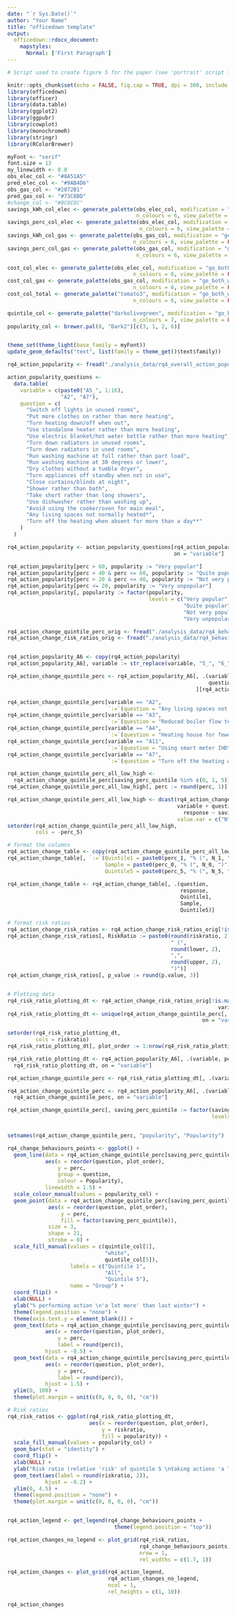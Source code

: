 ---
date: "`r Sys.Date()`"
author: "Your Name"
title: "officedown template"
output: 
  officedown::rdocx_document:
    mapstyles:
      Normal: ['First Paragraph']
---


```{r setup, include=FALSE}
# Script used to create figure 5 for the paper (see 'portrait' script for all other figures).

knitr::opts_chunk$set(echo = FALSE, fig.cap = TRUE, dpi = 300, include = FALSE)
library(officedown)
library(officer)
library(data.table)
library(ggplot2)
library(ggpubr)
library(cowplot)
library(monochromeR)
library(stringr)
library(RColorBrewer)

myFont <- "serif"
font.size = 13
my_linewidth <- 0.8
obs_elec_col <- "#8A51A5"
pred_elec_col <- "#9AB4D6"
obs_gas_col <- "#2072B1"
pred_gas_col <- "#73C8BD"
#change_col <- "#8C8C8C"
savings_kWh_col_elec <- generate_palette(obs_elec_col, modification = "go_both_ways", 
                                         n_colours = 6, view_palette = FALSE)[2]
savings_perc_col_elec <- generate_palette(obs_elec_col, modification = "go_both_ways", 
                                          n_colours = 6, view_palette = FALSE)[3]
savings_kWh_col_gas <- generate_palette(obs_gas_col, modification = "go_both_ways", 
                                        n_colours = 6, view_palette = FALSE)[2]
savings_perc_col_gas <- generate_palette(obs_gas_col, modification = "go_both_ways", 
                                         n_colours = 6, view_palette = FALSE)[3]

cost_col_elec <- generate_palette(obs_elec_col, modification = "go_both_ways", 
                                        n_colours = 6, view_palette = FALSE)[2:5]
cost_col_gas <- generate_palette(obs_gas_col, modification = "go_both_ways", 
                                        n_colours = 6, view_palette = FALSE)[2:5]
cost_col_total <- generate_palette("tomato3", modification = "go_both_ways", 
                                        n_colours = 6, view_palette = FALSE)[2:5]

quintile_col <- generate_palette("darkolivegreen", modification = "go_both_ways", 
                                        n_colours = 7, view_palette = FALSE)[2:6]
popularity_col <- brewer.pal(8, "Dark2")[c(3, 1, 2, 6)]


theme_set(theme_light(base_family = myFont))
update_geom_defaults("text", list(family = theme_get()$text$family))
```


```{r rq4_action_popularity, eval = TRUE}

rq4_action_popularity <- fread("./analysis_data/rq4_overall_action_popularity.csv")

action_popularity_questions <-
  data.table(
    variable = c(paste0("A5_", 1:16),
                 "A2", "A7"),
    question = c(
      "Switch off lights in unused rooms",
      "Put more clothes on rather than more heating",
      "Turn heating down/off when out",
      "Use standalone heater rather than more heating",
      "Use electric blanket/hot water bottle rather than more heating",
      "Turn down radiators in unused rooms",
      "Turn down radiators in used rooms",
      "Run washing machine at full rather than part load",
      "Run washing machine at 30 degrees or lower",
      "Dry clothes without a tumble dryer",
      "Turn appliances off standby when not in use",
      "Close curtains/blinds at night",
      "Shower rather than bath",
      "Take short rather than long showers",
      "Use dishwasher rather than washing up",
      "Avoid using the cooker/oven for main meal",
      "Any living spaces not normally heated*",
      "Turn off the heating when absent for more than a day**"
    )
  )

rq4_action_popularity <- action_popularity_questions[rq4_action_popularity,
                                                     on = "variable"]

rq4_action_popularity[perc > 60, popularity := "Very popular"]
rq4_action_popularity[perc > 40 & perc <= 60, popularity := "Quite popular"]
rq4_action_popularity[perc > 20 & perc <= 40, popularity := "Not very popular"]
rq4_action_popularity[perc <= 20, popularity := "Very unpopular"]
rq4_action_popularity[, popularity := factor(popularity,
                                             levels = c("Very popular",
                                                        "Quite popular",
                                                        "Not very popular",
                                                        "Very unpopular"))]

```


```{r actions_increased_by_quintile_with_risk}

rq4_action_change_quintile_perc_orig <- fread("./analysis_data/rq4_behaviour_change_quintile_perc.csv")
rq4_action_change_risk_ratios_orig <- fread("./analysis_data/rq4_behaviour_change_risk_ratios.csv")


rq4_action_popularity_A6 <- copy(rq4_action_popularity)
rq4_action_popularity_A6[, variable := str_replace(variable, "5_", "6_")]

rq4_action_change_quintile_perc <- rq4_action_popularity_A6[, .(variable,
                                                                question)
                                                            ][rq4_action_change_quintile_perc_orig[variable != "A12"],                                                              on = "variable"]

rq4_action_change_quintile_perc[variable == "A2", 
                                `:=`(question = "Any living spaces not normally heated")]
rq4_action_change_quintile_perc[variable == "A3", 
                                `:=`(question = "Reduced boiler flow temperature")]
rq4_action_change_quintile_perc[variable == "A4", 
                                `:=`(question = "Heating house for fewer hours")]
rq4_action_change_quintile_perc[variable == "A11", 
                                `:=`(question = "Using smart meter IHD")]
rq4_action_change_quintile_perc[variable == "A7", 
                                `:=`(question = "Turn off the heating when absent for more than a day")]

rq4_action_change_quintile_perc_all_low_high <-
  rq4_action_change_quintile_perc[saving_perc_quintile %in% c(0, 1, 5)]
rq4_action_change_quintile_perc_all_low_high[, perc := round(perc, 1)]

rq4_action_change_quintile_perc_all_low_high <- dcast(rq4_action_change_quintile_perc_all_low_high,
                                                      variable + question + 
                                                        response ~ saving_perc_quintile,
                                                      value.var = c("N", "perc"))
setorder(rq4_action_change_quintile_perc_all_low_high,
         cols = -perc_5)

# format the columns
rq4_action_change_table <- copy(rq4_action_change_quintile_perc_all_low_high)
rq4_action_change_table[, `:=`(Quintile1 = paste0(perc_1, "% (", N_1, ")"),
                               Sample = paste0(perc_0, "% (", N_0, ")"),
                               Quintile5 = paste0(perc_5, "% (", N_5, ")"))]

rq4_action_change_table <- rq4_action_change_table[, .(question,
                                                       response,
                                                       Quintile1,
                                                       Sample,
                                                       Quintile5)]

# format risk ratios
rq4_action_change_risk_ratios <- rq4_action_change_risk_ratios_orig[!is.na(lower)]
rq4_action_change_risk_ratios[, RiskRatio := paste0(round(riskratio, 2), 
                                                    " (", 
                                                    round(lower, 2), 
                                                    ",",
                                                    round(upper, 2),
                                                    ")")]
rq4_action_change_risk_ratios[, p_value := round(p.value, 3)]


# Plotting data
rq4_risk_ratio_plotting_dt <- rq4_action_change_risk_ratios_orig[!is.na(lower) & 
                                                                   variable != "A12"]
rq4_risk_ratio_plotting_dt <- unique(rq4_action_change_quintile_perc[, .(variable, question)])[rq4_risk_ratio_plotting_dt,
                                                              on = "variable"]

setorder(rq4_risk_ratio_plotting_dt,
         cols = riskratio)
rq4_risk_ratio_plotting_dt[, plot_order := 1:nrow(rq4_risk_ratio_plotting_dt)]

rq4_risk_ratio_plotting_dt <- rq4_action_popularity_A6[, .(variable, popularity)][
  rq4_risk_ratio_plotting_dt, on = "variable"]

rq4_action_change_quintile_perc <- rq4_risk_ratio_plotting_dt[, .(variable, plot_order)][rq4_action_change_quintile_perc, on = "variable"]

rq4_action_change_quintile_perc <- rq4_action_popularity_A6[, .(variable, popularity)][
  rq4_action_change_quintile_perc, on = "variable"]

rq4_action_change_quintile_perc[, saving_perc_quintile := factor(saving_perc_quintile,
                                                                 levels = c(1, 0, 2:5))]


setnames(rq4_action_change_quintile_perc, "popularity", "Popularity")

rq4_change_behaviours_points <- ggplot() + 
  geom_line(data = rq4_action_change_quintile_perc[saving_perc_quintile %in% c(1, 5)],
            aes(x = reorder(question, plot_order),
                y = perc,
                group = question,
                colour = Popularity),
            linewidth = 1.5) +
  scale_colour_manual(values = popularity_col) +
  geom_point(data = rq4_action_change_quintile_perc[saving_perc_quintile  %in% c(0, 1, 5)],
             aes(x = reorder(question, plot_order),
                 y = perc,
                 fill = factor(saving_perc_quintile)),
             size = 3,
             shape = 21,
             stroke = 0) +
  scale_fill_manual(values = c(quintile_col[1],
                               "white",
                               quintile_col[5]),
                    labels = c("Quintile 1",
                               "All",
                               "Quintile 5"),
                    name = "Group") +
  coord_flip() +
  xlab(NULL) + 
  ylab("% performing action \n'a lot more' than last winter") +
  theme(legend.position = "none") +
  theme(axis.text.y = element_blank()) + 
  geom_text(data = rq4_action_change_quintile_perc[saving_perc_quintile == 5],
            aes(x = reorder(question, plot_order),
                y = perc,
                label = round(perc)),
            hjust = -0.5) + 
  geom_text(data = rq4_action_change_quintile_perc[saving_perc_quintile == 1],
            aes(x = reorder(question, plot_order),
                y = perc,
                label = round(perc)),
            hjust = 1.5) + 
  ylim(0, 100) +
  theme(plot.margin = unit(c(0, 0, 0, 0), "cm"))

# Risk ratios
rq4_risk_ratios <- ggplot(rq4_risk_ratio_plotting_dt,
                          aes(x = reorder(question, plot_order),
                              y = riskratio,
                              fill = popularity)) + 
  scale_fill_manual(values = popularity_col) +
  geom_bar(stat = "identity") + 
  coord_flip() + 
  xlab(NULL) + 
  ylab("Risk ratio (relative 'risk' of quintile 5 \ntaking actions 'a lot more' compared to everyone else)") +
  geom_text(aes(label = round(riskratio, 2)),
            hjust = -0.2) + 
  ylim(0, 4.5) +
  theme(legend.position = "none") +
  theme(plot.margin = unit(c(0, 0, 0, 0), "cm"))


rq4_action_legend <- get_legend(rq4_change_behaviours_points +
                                  theme(legend.position = "top"))

rq4_action_changes_no_legend <- plot_grid(rq4_risk_ratios,
                                          rq4_change_behaviours_points,
                                          nrow = 1,
                                          rel_widths = c(1.7, 1))

rq4_action_changes <- plot_grid(rq4_action_legend,
                                rq4_action_changes_no_legend,
                                ncol = 1,
                                rel_heights = c(1, 10))

```


<!---BLOCK_LANDSCAPE_START--->

```{r include = TRUE, fig.height=5.6, fig.width = 10, eval=TRUE}
rq4_action_changes
```

<!---BLOCK_LANDSCAPE_STOP--->